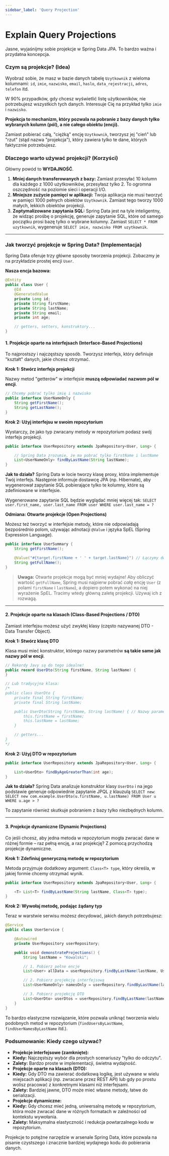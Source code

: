 ```yaml
---
sidebar_label: 'Query Projection'
---
```


# Explain Query Projections


Jasne, wyjaśnijmy sobie projekcje w Spring Data JPA. To bardzo ważna i przydatna koncepcja.

### Czym są projekcje? (Idea)

Wyobraź sobie, że masz w bazie danych tabelę `Uzytkownik` z wieloma kolumnami: `id`, `imie`, `nazwisko`, `email`, `haslo`, `data_rejestracji`, `adres`, `telefon` itd.

W 90% przypadków, gdy chcesz wyświetlić listę użytkowników, nie potrzebujesz wszystkich tych danych. Interesuje Cię na przykład tylko `imie` i `nazwisko`.

**Projekcja to mechanizm, który pozwala na pobranie z bazy danych tylko wybranych kolumn (pól), a nie całego obiektu (encji).**

Zamiast pobierać całą, "ciężką" encję `Uzytkownik`, tworzysz jej "cień" lub "rzut" (stąd nazwa "projekcja"), który zawiera tylko te dane, których faktycznie potrzebujesz.

### Dlaczego warto używać projekcji? (Korzyści)

Główny powód to **WYDAJNOŚĆ**.

1.  **Mniej danych transferowanych z bazy:** Zamiast przesyłać 10 kolumn dla każdego z 1000 użytkowników, przesyłasz tylko 2. To ogromna oszczędność na poziomie sieci i operacji I/O.
2.  **Mniejsze zużycie pamięci w aplikacji:** Twoja aplikacja nie musi tworzyć w pamięci 1000 pełnych obiektów `Uzytkownik`. Zamiast tego tworzy 1000 małych, lekkich obiektów projekcji.
3.  **Zoptymalizowane zapytania SQL:** Spring Data jest na tyle inteligentny, że widząc prośbę o projekcję, generuje zapytanie SQL, które od samego początku prosi bazę tylko o wybrane kolumny. Zamiast `SELECT * FROM uzytkownik`, wygeneruje `SELECT imie, nazwisko FROM uzytkownik`.

---

### Jak tworzyć projekcje w Spring Data? (Implementacja)

Spring Data oferuje trzy główne sposoby tworzenia projekcji. Zobaczmy je na przykładzie prostej encji `User`.

**Nasza encja bazowa:**

```java
@Entity
public class User {
    @Id
    @GeneratedValue
    private Long id;
    private String firstName;
    private String lastName;
    private String email;
    private int age;

    // getters, setters, konstruktory...
}
```

#### 1. Projekcje oparte na interfejsach (Interface-Based Projections)

To najprostszy i najczęstszy sposób. Tworzysz interfejs, który definiuje "kształt" danych, jakie chcesz otrzymać.

**Krok 1: Stwórz interfejs projekcji**

Nazwy metod "getterów" w interfejsie **muszą odpowiadać nazwom pól w encji**.

```java
// Chcemy pobrać tylko imię i nazwisko
public interface UserNameOnly {
    String getFirstName();
    String getLastName();
}
```

**Krok 2: Użyj interfejsu w swoim repozytorium**

Wystarczy, że jako typ zwracany metody w repozytorium podasz swój interfejs projekcji.

```java
public interface UserRepository extends JpaRepository<User, Long> {

    // Spring Data zrozumie, że ma pobrać tylko firstName i lastName
    List<UserNameOnly> findByLastName(String lastName);
}
```

**Jak to działa?**
Spring Data w locie tworzy klasę proxy, która implementuje Twój interfejs. Następnie informuje dostawcę JPA (np. Hibernate), aby wygenerował zapytanie SQL pobierające tylko te kolumny, które są zdefiniowane w interfejsie.

Wygenerowane zapytanie SQL będzie wyglądać mniej więcej tak:
`SELECT user.first_name, user.last_name FROM user WHERE user.last_name = ?`

**Odmiana: Otwarte projekcje (Open Projections)**

Możesz też tworzyć w interfejsie metody, które nie odpowiadają bezpośrednio polom, używając adnotacji `@Value` i języka SpEL (Spring Expression Language).

```java
public interface UserSummary {
    String getFirstName();

    @Value("#{target.firstName + ' ' + target.lastName}") // Łączymy dwa pola
    String getFullName();
}
```

> **Uwaga:** Otwarte projekcje mogą być mniej wydajne! Aby obliczyć wartość `getFullName`, Spring musi najpierw pobrać *całą* encję `User` (z polami `firstName` i `lastName`), a dopiero potem wykonać na niej wyrażenie SpEL. Tracimy wtedy główną zaletę projekcji. Używaj ich z rozwagą.

---

#### 2. Projekcje oparte na klasach (Class-Based Projections / DTO)

Zamiast interfejsu możesz użyć zwykłej klasy (często nazywanej DTO - Data Transfer Object).

**Krok 1: Stwórz klasę DTO**

Klasa musi mieć konstruktor, którego nazwy parametrów **są takie same jak nazwy pól w encji**.

```java
// Rekordy Javy są do tego idealne!
public record UserDto(String firstName, String lastName) {
}

// Lub tradycyjna klasa:
/*
public class UserDto {
    private final String firstName;
    private final String lastName;

    public UserDto(String firstName, String lastName) { // Nazwy parametrów są kluczowe!
        this.firstName = firstName;
        this.lastName = lastName;
    }

    // getters...
}
*/
```

**Krok 2: Użyj DTO w repozytorium**

```java
public interface UserRepository extends JpaRepository<User, Long> {

    List<UserDto> findByAgeGreaterThan(int age);
}
```

**Jak to działa?**
Spring Data analizuje konstruktor klasy `UserDto` i na jego podstawie generuje odpowiednie zapytanie JPQL z klauzulą `SELECT new`:
`SELECT new com.example.UserDto(u.firstName, u.lastName) FROM User u WHERE u.age > ?`

To zapytanie również skutkuje pobraniem z bazy tylko niezbędnych kolumn.

---

#### 3. Projekcje dynamiczne (Dynamic Projections)

Co jeśli chcesz, aby jedna metoda w repozytorium mogła zwracać dane w różnej formie – raz pełną encję, a raz projekcję? Z pomocą przychodzą projekcje dynamiczne.

**Krok 1: Zdefiniuj generyczną metodę w repozytorium**

Metoda przyjmuje dodatkowy argument: `Class<T> type`, który określa, w jakiej formie chcemy otrzymać wynik.

```java
public interface UserRepository extends JpaRepository<User, Long> {

    <T> List<T> findByLastName(String lastName, Class<T> type);
}
```

**Krok 2: Wywołaj metodę, podając żądany typ**

Teraz w warstwie serwisu możesz decydować, jakich danych potrzebujesz:

```java
@Service
public class UserService {

    @Autowired
    private UserRepository userRepository;

    public void demonstrateProjections() {
        String lastName = "Kowalski";

        // 1. Pobierz pełne encje
        List<User> allData = userRepository.findByLastName(lastName, User.class);

        // 2. Pobierz projekcję interfejsową
        List<UserNameOnly> namesOnly = userRepository.findByLastName(lastName, UserNameOnly.class);

        // 3. Pobierz projekcję DTO
        List<UserDto> userDtos = userRepository.findByLastName(lastName, UserDto.class);
    }
}
```

To bardzo elastyczne rozwiązanie, które pozwala uniknąć tworzenia wielu podobnych metod w repozytorium (`findUsersByLastName`, `findUserNamesByLastName` itd.).

### Podsumowanie: Kiedy czego używać?

*   **Projekcje interfejsowe (zamknięte):**
*   **Kiedy:** Najczęstszy wybór dla prostych scenariuszy "tylko do odczytu".
*   **Zalety:** Bardzo proste w implementacji, świetna wydajność.
*   **Projekcje oparte na klasach (DTO):**
*   **Kiedy:** Gdy DTO ma zawierać dodatkową logikę, jest używane w wielu miejscach aplikacji (np. zwracane przez REST API) lub gdy po prostu wolisz pracować z konkretnymi klasami niż interfejsami.
*   **Zalety:** Bardziej jawne, DTO może mieć własne metody, łatwe do serializacji.
*   **Projekcje dynamiczne:**
*   **Kiedy:** Gdy chcesz mieć jedną, uniwersalną metodę w repozytorium, która może zwracać dane w różnych formatach w zależności od kontekstu wywołania.
*   **Zalety:** Maksymalna elastyczność i redukcja powtarzalnego kodu w repozytorium.

Projekcje to potężne narzędzie w arsenale Spring Data, które pozwala na pisanie czystszego i znacznie bardziej wydajnego kodu do pobierania danych.